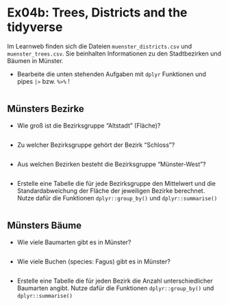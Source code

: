 # Ex04b: Trees, Districts and the tidyverse

Im Learnweb finden sich die Dateien `muenster_districts.csv` und `muenster_trees.csv`. Sie beinhalten Informationen zu den Stadtbezirken und Bäumen in Münster.

- Bearbeite die unten stehenden Aufgaben mit `dplyr` Funktionen und pipes `|>` bzw. `%>%` !

```r


```


## Münsters Bezirke

- Wie groß ist die Bezirksgruppe "Altstadt" (Fläche)?

```r

```


- Zu welcher Bezirksgruppe gehört der Bezirk "Schloss"?

```r

```

- Aus welchen Bezirken besteht die Bezirksgruppe "Münster-West"?

```r

```

- Erstelle eine Tabelle die für jede Bezirksgruppe den Mittelwert und die Standardabweichung der Fläche der jeweiligen Bezirke berechnet. Nutze dafür die Funktionen `dplyr::group_by()` und `dplyr::summarise()`

```r

```



## Münsters Bäume

- Wie viele Baumarten gibt es in Münster?

```r


```

- Wie viele Buchen (species: Fagus) gibt es in Münster?

```r


```

- Erstelle eine Tabelle die für jeden Bezirk die Anzahl unterschiedlicher Baumarten angibt. Nutze dafür die Funktionen `dplyr::group_by()` und `dplyr::summarise()`

```r


```



